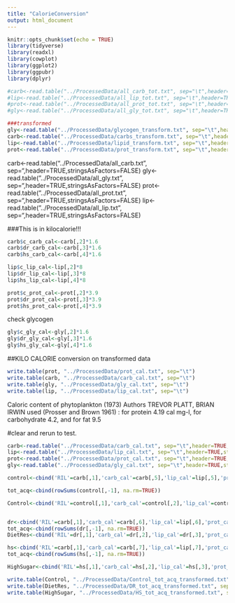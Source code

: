 ---
title: "CalorieConversion"
output: html_document
---

```{r setup, include=FALSE}
knitr::opts_chunk$set(echo = TRUE)
library(tidyverse)
library(readxl)
library(cowplot)
library(ggplot2)
library(ggpubr)
library(dplyr)

#carb<-read.table("../ProcessedData/all_carb_tot.txt", sep="\t",header=TRUE,stringsAsFactors=FALSE)
#lip<-read.table("../ProcessedData/all_lip_tot.txt", sep="\t",header=TRUE,stringsAsFactors=FALSE)
#prot<-read.table("../ProcessedData/all_prot_tot.txt", sep="\t",header=TRUE,stringsAsFactors=FALSE)
#gly<-read.table("../ProcessedData/all_gly_tot.txt", sep="\t",header=TRUE,stringsAsFactors=FALSE)

###transformed
gly<-read.table("../ProcessedData/glycogen_transform.txt", sep="\t",header=TRUE,stringsAsFactors=FALSE)
carb<-read.table("../ProcessedData/carbs_transform.txt", sep="\t",header=TRUE,stringsAsFactors=FALSE)
lip<-read.table("../ProcessedData/lipid_transform.txt", sep="\t",header=TRUE,stringsAsFactors=FALSE)
prot<-read.table("../ProcessedData/prot_transform.txt", sep="\t",header=TRUE,stringsAsFactors=FALSE)
```
carb<-read.table("../ProcessedData/all_carb.txt", sep="\t",header=TRUE,stringsAsFactors=FALSE)
gly<-read.table("../ProcessedData/all_gly.txt", sep="\t",header=TRUE,stringsAsFactors=FALSE)
prot<-read.table("../ProcessedData/all_prot.txt", sep="\t",header=TRUE,stringsAsFactors=FALSE)
lip<-read.table("../ProcessedData/all_lip.txt", sep="\t",header=TRUE,stringsAsFactors=FALSE)


###This is in kilocalorie!!!

```{r}
carb$c_carb_cal<-carb[,2]*1.6
carb$dr_carb_cal<-carb[,3]*1.6
carb$hs_carb_cal<-carb[,4]*1.6
```

```{r}
lip$c_lip_cal<-lip[,2]*8
lip$dr_lip_cal<-lip[,3]*8
lip$hs_lip_cal<-lip[,4]*8
```


```{r}
prot$c_prot_cal<-prot[,2]*3.9
prot$dr_prot_cal<-prot[,3]*3.9
prot$hs_prot_cal<-prot[,4]*3.9
```

check glycogen
```{r}
gly$c_gly_cal<-gly[,2]*1.6
gly$dr_gly_cal<-gly[,3]*1.6
gly$hs_gly_cal<-gly[,4]*1.6
```

##KILO CALORIE conversion on transformed data
```{r}
write.table(prot, "../ProcessedData/prot_cal.txt", sep="\t")
write.table(carb, "../ProcessedData/carb_cal.txt", sep="\t")
write.table(gly, "../ProcessedData/gly_cal.txt", sep="\t")
write.table(lip, "../ProcessedData/lip_cal.txt", sep="\t")

```

Caloric content of phytoplankton (1973)
Authors TREVOR PLATT, BRIAN IRWIN used 
(Prosser  and  Brown 1961)  :  for  protein  4.19  cal  mg-l,  for  carbohydrate  4.2,  and  for  fat  9.5 

#clear and rerun to test.
```{r}
carb<-read.table("../ProcessedData/carb_cal.txt", sep="\t",header=TRUE,stringsAsFactors=FALSE)
lip<-read.table("../ProcessedData/lip_cal.txt", sep="\t",header=TRUE,stringsAsFactors=FALSE)
prot<-read.table("../ProcessedData/prot_cal.txt", sep="\t",header=TRUE,stringsAsFactors=FALSE)
gly<-read.table("../ProcessedData/gly_cal.txt", sep="\t",header=TRUE,stringsAsFactors=FALSE)

control<-cbind('RIL'=carb[,1],'carb_cal'=carb[,5],'lip_cal'=lip[,5],'prot_cal'=prot[,5],'gly_cal'= gly[,5])

tot_acq<-cbind(rowSums(control[,-1], na.rm=TRUE))

Control<-cbind('RIL'=control[,1],'carb_cal'=control[,2],'lip_cal'=control[,3],'prot_cal'=control[,4],'gly_cal'= control[,5], 'tot_acq'=tot_acq[,1] )


dr<-cbind('RIL'=carb[,1],'carb_cal'=carb[,6],'lip_cal'=lip[,6],'prot_cal'=prot[,6],'gly_cal'= gly[,6])
tot_acq<-cbind(rowSums(dr[,-1], na.rm=TRUE))
DietRes<-cbind('RIL'=dr[,1],'carb_cal'=dr[,2],'lip_cal'=dr[,3],'prot_cal'=dr[,4],'gly_cal'= dr[,5], 'tot_acq'=tot_acq[,1] )

hs<-cbind('RIL'=carb[,1],'carb_cal'=carb[,7],'lip_cal'=lip[,7],'prot_cal'=prot[,7],'gly_cal'= gly[,7])
tot_acq<-cbind(rowSums(hs[,-1], na.rm=TRUE))

HighSugar<-cbind('RIL'=hs[,1],'carb_cal'=hs[,2],'lip_cal'=hs[,3],'prot_cal'=hs[,4],'gly_cal'= hs[,5], 'tot_acq'=tot_acq[,1] )
```

```{r}
write.table(Control, "../ProcessedData/Control_tot_acq_transformed.txt", sep="\t")
write.table(DietRes, "../ProcessedData/DR_tot_acq_transformed.txt", sep="\t")
write.table(HighSugar, "../ProcessedData/HS_tot_acq_transformed.txt", sep="\t")
```

